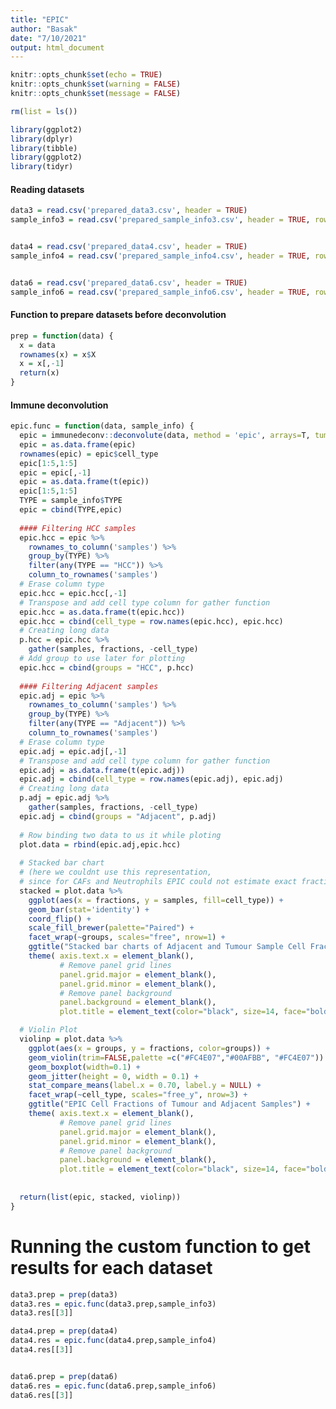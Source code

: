 ```yaml
---
title: "EPIC"
author: "Basak"
date: "7/10/2021"
output: html_document
---
```


```r
knitr::opts_chunk$set(echo = TRUE)
knitr::opts_chunk$set(warning = FALSE)
knitr::opts_chunk$set(message = FALSE)
```

```r
rm(list = ls())

library(ggplot2)
library(dplyr)
library(tibble)
library(ggplot2)
library(tidyr)
```

#### Reading datasets
```r

data3 = read.csv('prepared_data3.csv', header = TRUE)
sample_info3 = read.csv('prepared_sample_info3.csv', header = TRUE, row.names = 1) # new olarak kalacak data3


data4 = read.csv('prepared_data4.csv', header = TRUE)
sample_info4 = read.csv('prepared_sample_info4.csv', header = TRUE, row.names = 1) # new olarak kalacak data3


data6 = read.csv('prepared_data6.csv', header = TRUE)
sample_info6 = read.csv('prepared_sample_info6.csv', header = TRUE, row.names = 1) # new olarak kalacak data3

```

#### Function to prepare datasets before deconvolution
```r
prep = function(data) {
  x = data
  rownames(x) = x$X
  x = x[,-1]
  return(x)
}
```

#### Immune deconvolution
```r
epic.func = function(data, sample_info) {
  epic = immunedeconv::deconvolute(data, method = 'epic', arrays=T, tumor=T, scale_mrna = T)
  epic = as.data.frame(epic)
  rownames(epic) = epic$cell_type
  epic[1:5,1:5]
  epic = epic[,-1]
  epic = as.data.frame(t(epic))
  epic[1:5,1:5]
  TYPE = sample_info$TYPE
  epic = cbind(TYPE,epic)
  
  #### Filtering HCC samples
  epic.hcc = epic %>%
    rownames_to_column('samples') %>%
    group_by(TYPE) %>%
    filter(any(TYPE == "HCC")) %>%
    column_to_rownames('samples')
  # Erase column type
  epic.hcc = epic.hcc[,-1]
  # Transpose and add cell type column for gather function
  epic.hcc = as.data.frame(t(epic.hcc))
  epic.hcc = cbind(cell_type = row.names(epic.hcc), epic.hcc)
  # Creating long data
  p.hcc = epic.hcc %>%
    gather(samples, fractions, -cell_type)
  # Add group to use later for plotting
  epic.hcc = cbind(groups = "HCC", p.hcc)
  
  #### Filtering Adjacent samples
  epic.adj = epic %>%
    rownames_to_column('samples') %>%
    group_by(TYPE) %>%
    filter(any(TYPE == "Adjacent")) %>%
    column_to_rownames('samples')
  # Erase column type
  epic.adj = epic.adj[,-1]
  # Transpose and add cell type column for gather function
  epic.adj = as.data.frame(t(epic.adj))
  epic.adj = cbind(cell_type = row.names(epic.adj), epic.adj)
  # Creating long data
  p.adj = epic.adj %>%
    gather(samples, fractions, -cell_type)
  epic.adj = cbind(groups = "Adjacent", p.adj)
  
  # Row binding two data to us it while ploting
  plot.data = rbind(epic.adj,epic.hcc)
  
  # Stacked bar chart 
  # (here we couldnt use this representation, 
  # since for CAFs and Neutrophils EPIC could not estimate exact fractions)
  stacked = plot.data %>% 
    ggplot(aes(x = fractions, y = samples, fill=cell_type)) +
    geom_bar(stat='identity') +
    coord_flip() +
    scale_fill_brewer(palette="Paired") +
    facet_wrap(~groups, scales="free", nrow=1) + 
    ggtitle("Stacked bar charts of Adjacent and Tumour Sample Cell Fractions") +
    theme( axis.text.x = element_blank(),
           # Remove panel grid lines
           panel.grid.major = element_blank(),
           panel.grid.minor = element_blank(),
           # Remove panel background
           panel.background = element_blank(),
           plot.title = element_text(color="black", size=14, face="bold.italic",hjust = 0.5))

  # Violin Plot
  violinp = plot.data %>% 
    ggplot(aes(x = groups, y = fractions, color=groups)) +
    geom_violin(trim=FALSE,palette =c("#FC4E07","#00AFBB", "#FC4E07")) +
    geom_boxplot(width=0.1) +
    geom_jitter(height = 0, width = 0.1) +
    stat_compare_means(label.x = 0.70, label.y = NULL) + 
    facet_wrap(~cell_type, scales="free_y", nrow=3) + 
    ggtitle("EPIC Cell Fractions of Tumour and Adjacent Samples") +
    theme( axis.text.x = element_blank(),
           # Remove panel grid lines
           panel.grid.major = element_blank(),
           panel.grid.minor = element_blank(),
           # Remove panel background
           panel.background = element_blank(),
           plot.title = element_text(color="black", size=14, face="bold.italic",hjust = 0.5))
  
  
  return(list(epic, stacked, violinp))
}
```

# Running the custom function to get results for each dataset
```r
data3.prep = prep(data3)
data3.res = epic.func(data3.prep,sample_info3)
data3.res[[3]]

data4.prep = prep(data4)
data4.res = epic.func(data4.prep,sample_info4)
data4.res[[3]]


data6.prep = prep(data6)
data6.res = epic.func(data6.prep,sample_info6)
data6.res[[3]]
```




